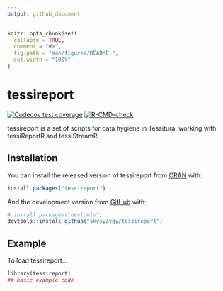```yaml
---
output: github_document
---
```


<!-- README.md is generated from README.Rmd. Please edit that file -->

```r
knitr::opts_chunk$set(
  collapse = TRUE,
  comment = "#>",
  fig.path = "man/figures/README-",
  out.width = "100%"
)
```

# tessireport

<!-- badges: start -->
[![Codecov test coverage](https://codecov.io/gh/skysyzygy/tessireport/branch/master/graph/badge.svg)](https://codecov.io/gh/skysyzygy/tessireport?branch=master)
[![R-CMD-check](https://github.com/skysyzygy/tessireport/actions/workflows/R-CMD-check.yaml/badge.svg)](https://github.com/skysyzygy/tessireport/actions/workflows/R-CMD-check.yaml)
<!-- badges: end -->

tessireport is a set of scripts for data hygiene in Tessitura, working with tessiReportR and tessiStreamR

## Installation

You can install the released version of tessireport from [CRAN](https://CRAN.R-project.org) with:

``` r
install.packages("tessireport")
```

And the development version from [GitHub](https://github.com/) with:

``` r
# install.packages("devtools")
devtools::install_github("skysyzygy/tessireport")
```
## Example

To load tessireport...

```r
library(tessireport)
## basic example code
```

